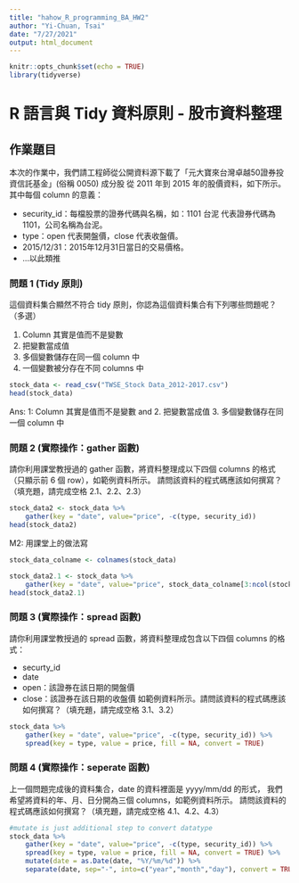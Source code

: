 ```yaml
---
title: "hahow_R_programming_BA_HW2"
author: "Yi-Chuan, Tsai"
date: "7/27/2021"
output: html_document
---
```


```r
knitr::opts_chunk$set(echo = TRUE)
library(tidyverse)
```

# R 語言與 Tidy 資料原則 - 股市資料整理

## 作業題目
本次的作業中，我們請工程師從公開資料源下載了「元大寶來台灣卓越50證券投資信託基金」(俗稱 0050) 成分股
從 2011 年到 2015 年的股價資料，如下所示。其中每個 column 的意義：

+ security_id：每檔股票的證券代碼與名稱，如：1101 台泥 代表證券代碼為 1101，公司名稱為台泥。
+ type：open 代表開盤價，close 代表收盤價。
+ 2015/12/31：2015年12月31日當日的交易價格。
+ …以此類推


### 問題 1 (Tidy 原則)

這個資料集合顯然不符合 tidy 原則，你認為這個資料集合有下列哪些問題呢？（多選）

1. Column 其實是值而不是變數 
2. 把變數當成值 
3. 多個變數儲存在同一個 column 中 
4. 一個變數被分存在不同 columns 中


```r
stock_data <- read_csv("TWSE_Stock Data_2012-2017.csv")
head(stock_data)
```

Ans: 1: Column 其實是值而不是變數 and 2. 把變數當成值 3. 多個變數儲存在同一個 column 中 


### 問題 2 (實際操作：gather 函數)

請你利用課堂教授過的 gather 函數，將資料整理成以下四個 columns 的格式
（只顯示前 6 個 row），如範例資料所示。
請問該資料的程式碼應該如何撰寫？（填充題，請完成空格 2.1、2.2、2.3）

```r
stock_data2 <- stock_data %>%
    gather(key = "date", value="price", -c(type, security_id)) 
head(stock_data2)
```
M2: 用課堂上的做法寫

```r

stock_data_colname <- colnames(stock_data)

stock_data2.1 <- stock_data %>%
    gather(key = "date", value="price", stock_data_colname[3:ncol(stock_data)]) 
head(stock_data2.1)
```

### 問題 3 (實際操作：spread 函數)

請你利用課堂教授過的 spread 函數，將資料整理成包含以下四個 columns 的格式：

+ securty_id
+ date
+ open：該證券在該日期的開盤價
+ close：該證券在該日期的收盤價
如範例資料所示。請問該資料的程式碼應該如何撰寫？（填充題，請完成空格 3.1、3.2）


```r
stock_data %>%
    gather(key = "date", value="price", -c(type, security_id)) %>%
    spread(key = type, value = price, fill = NA, convert = TRUE) 
```


### 問題 4 (實際操作：seperate 函數)

上一個問題完成後的資料集合，date 的資料裡面是 yyyy/mm/dd 的形式，
我們希望將資料的年、月、日分開為三個 columns，如範例資料所示。
請問該資料的程式碼應該如何撰寫？（填充題，請完成空格 4.1、4.2、4.3）


```r
#mutate is just additional step to convert datatype
stock_data %>%
    gather(key = "date", value="price", -c(type, security_id)) %>%
    spread(key = type, value = price, fill = NA, convert = TRUE) %>%
    mutate(date = as.Date(date, "%Y/%m/%d")) %>%
    separate(date, sep="-", into=c("year","month","day"), convert = TRUE)
```


